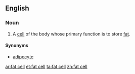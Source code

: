 ==English==
===Noun===
{{en-noun|head=[[fat]] [[cell]]}}
# {{context|medicine|lang=en}} A [[cell]] of the body whose primary function is to store [[fat]].
====Synonyms====
*[[adipocyte]]

[[ar:fat cell]]
[[et:fat cell]]
[[ta:fat cell]]
[[zh:fat cell]]